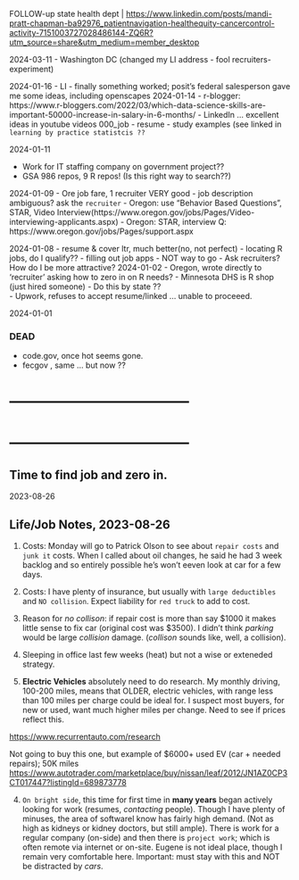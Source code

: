 FOLLOW-up
state health dept | 
<https://www.linkedin.com/posts/mandi-pratt-chapman-ba92976_patientnavigation-healthequity-cancercontrol-activity-7151003727028486144-ZQ6R?utm_source=share&utm_medium=member_desktop>

2024-03-11
-  Washington DC (changed my LI address - fool recruiters-   experiment)

2024-01-16
-  LI - finally something worked;  posit's federal salesperson gave me some ideas, including openscapes
2024-01-14
- r-blogger:  https://www.r-bloggers.com/2022/03/which-data-science-skills-are-important-50000-increase-in-salary-in-6-months/
- LinkedIn  ... excellent ideas in youtube videos 000_job
- resume - study examples (see linked in `learning by practice statistcis ??`

2024-01-11

-  Work for IT staffing company on government project??
-  GSA 986 repos, 9 R repos!  (Is this right way to search??)

2024-01-09
-  Ore job fare, 1 recruiter VERY good
-  job description ambiguous?   ask the `recruiter`
-  Oregon:  use "Behavior Based Questions", STAR, Video Interview(https://www.oregon.gov/jobs/Pages/Video-interviewing-applicants.aspx)
-  Oregon:  STAR, interview Q: https://www.oregon.gov/jobs/Pages/support.aspx

2024-01-08
-  resume & cover ltr, much better(no, not perfect)
-  locating R jobs, do I qualify??
-  filling out job apps - NOT way to go
-  Ask recruiters?    How do I be more attractive?
2024-01-02
-  Oregon, wrote directly to 'recruiter' asking how to zero in on R needs?
-  Minnesota DHS is R shop (just hired someone)
-  Do this by state ??   
-  Upwork, refuses to accept resume/linked ... unable to proceeed.

2024-01-01


###   DEAD
-  code.gov, once hot seems gone.
-  fecgov ,   same ... but now ??

# -----------------------------------
# -----------------------------------



##    Time to find job and zero in.

2023-08-26  

## Life/Job Notes, 2023-08-26 

1.  Costs:  Monday will go to Patrick Olson to see about `repair costs` and `junk it ` costs.  When I called about oil changes, he said he had 3 week backlog and so entirely possible he's won't eeven look at car for a few days.

2.  Costs: I have plenty of insurance, but usually with `large deductibles` and `NO collision`.   Expect liability for `red truck` to add to cost.

3.  Reason for *no collison*:  if repair cost is more than say $1000 it makes
    little sense to fix car  (original cost was $3500).  I didn't think
    *parking* would be large *collision* damage.  (*collison* sounds like,
    well, a collision).

3.  Sleeping in office last few weeks (heat) but not a wise or exteneded strategy.


5.  **Electric Vehicles** absolutely need to do research.  My monthly driving, 100-200 miles, means that OLDER, electric vehicles, with range less than 100 miles per charge could be ideal for.  I suspect most buyers, for new or used, want much higher miles per change.  Need to see if prices reflect this.

   <https://www.recurrentauto.com/research>

Not going to buy this one, but example of $6000+ used EV (car + needed repairs); 50K miles
   <https://www.autotrader.com/marketplace/buy/nissan/leaf/2012/JN1AZ0CP3CT017447?listingId=689873778>

4.  `On bright side`, this time for first time in **many years** began actively  looking for work (resumes, *contacting* people).  Though I have plenty of minuses, the area of softwareI know has fairly high demand.  (Not as high as kidneys or kidney doctors, but still ample).  There is work for a regular company (on-side) and then there is `project work`; which is often remote via internet or on-site.   Eugene is not ideal place, though I remain very comfortable here.  Important:  must stay with this and NOT be distracted by *cars*.
